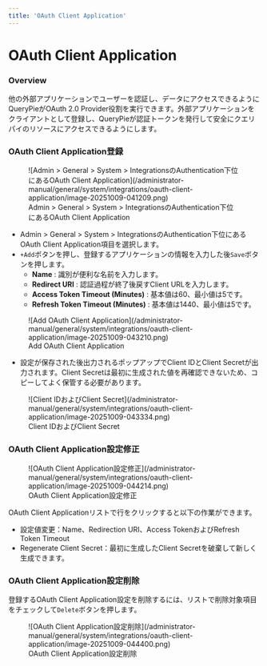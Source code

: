 ```yaml
---
title: 'OAuth Client Application'
---
```


# OAuth Client Application

### Overview

他の外部アプリケーションでユーザーを認証し、データにアクセスできるようにQueryPieがOAuth 2.0 Provider役割を実行できます。外部アプリケーションをクライアントとして登録し、QueryPieが認証トークンを発行して安全にクエリパイのリソースにアクセスできるようにします。

### OAuth Client Application登録

<figure data-layout="center" data-align="center">
![Admin &gt; General &gt; System &gt; IntegrationsのAuthentication下位にあるOAuth Client Application](/administrator-manual/general/system/integrations/oauth-client-application/image-20251009-041209.png)
<figcaption>
Admin &gt; General &gt; System &gt; IntegrationsのAuthentication下位にあるOAuth Client Application
</figcaption>
</figure>

* Admin &gt; General &gt; System &gt; IntegrationsのAuthentication下位にあるOAuth Client Application項目を選択します。
*  `+Add`ボタンを押し、登録するアプリケーションの情報を入力した後`Save`ボタンを押します。
    *  **Name**  : 識別が便利な名前を入力します。
    *  **Redirect URI**  : 認証過程が終了後戻すClient URLを入力します。
    *  **Access Token Timeout (Minutes)**  : 基本値は60、最小値は5です。 
    *  **Refresh Token Timeout (Minutes)**  : 基本値は1440、最小値は5です。

<figure data-layout="center" data-align="center">
![Add OAuth Client Application](/administrator-manual/general/system/integrations/oauth-client-application/image-20251009-043210.png)
<figcaption>
Add OAuth Client Application
</figcaption>
</figure>


* 設定が保存された後出力されるポップアップでClient IDとClient Secretが出力されます。Client Secretは最初に生成された値を再確認できないため、コピーしてよく保管する必要があります。 

<figure data-layout="center" data-align="center">
![Client IDおよびClient Secret](/administrator-manual/general/system/integrations/oauth-client-application/image-20251009-043334.png)
<figcaption>
Client IDおよびClient Secret
</figcaption>
</figure>

### OAuth Client Application設定修正

<figure data-layout="center" data-align="center">
![OAuth Client Application設定修正](/administrator-manual/general/system/integrations/oauth-client-application/image-20251009-044214.png)
<figcaption>
OAuth Client Application設定修正
</figcaption>
</figure>

OAuth Client Applicationリストで行をクリックすると以下の作業ができます。

* 設定値変更：Name、Redirection URI、Access TokenおよびRefresh Token Timeout
* Regenerate Client Secret：最初に生成したClient Secretを破棄して新しく生成できます。

### OAuth Client Application設定削除

登録するOAuth Client Application設定を削除するには、リストで削除対象項目をチェックして`Delete`ボタンを押します。

<figure data-layout="center" data-align="center">
![OAuth Client Application設定削除](/administrator-manual/general/system/integrations/oauth-client-application/image-20251009-044400.png)
<figcaption>
OAuth Client Application設定削除
</figcaption>
</figure>


